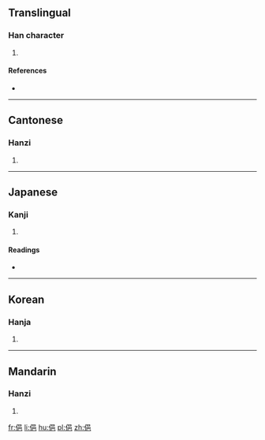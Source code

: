 ==Translingual==

===Han character===
{{Han char|rn=9|rad=人|as=07|sn=9|four=2621<sub>7</sub>|canj=人口日山 (ORAU)|ids=⿰[[亻]][[邑]]}}

# {{defn|Han|sort=人07}}

====References====
* {{Han ref|kx=0104.160|dkj=00675|dj=0221.010|hdz=10162.050|uh=4FCB|ud=20427|bh=CDE2|bd=52706}}

----

==Cantonese==

===Hanzi===
{{yue-hanzi|jyut=[[jap1]]|y=yap1}}

# {{defn|lang=yue|sort=人07}}

----

==Japanese==

===Kanji===
{{ja-kanji|grade=|rs=人07}}

# {{defn|lang=ja|sort=人07}}

====Readings====
* {{ja-readings|on=[[ちゅう]] (chū), [[じゅう]] (jū), [[ゆう]] (yū)|kun=[[たがやす]] (tagayasu)}}

----

==Korean==

===Hanja===
{{ko-hanja|hangeul=읍|rv=eup|mr=ŭp}}

# {{defn|lang=ko|sort=人07}}

----

==Mandarin==

===Hanzi===
{{cmn-hanzi|pin=[[yì]] ([[yi4]])|wg=i<sup>4</sup>}}

# {{defn|lang=cmn|sort=人07}}

[[fr:俋]]
[[li:俋]]
[[hu:俋]]
[[pl:俋]]
[[zh:俋]]